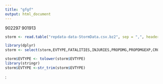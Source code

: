 ```yaml
---
title: "gfgf"
output: html_document
---
```


902297
901913


```r
storm <- read.table("repdata-data-StormData.csv.bz2", sep = ",", header=TRUE)

library(dplyr)
storm <- select(storm,EVTYPE,FATALITIES,INJURIES,PROPDMG,PROPDMGEXP,CROPDMG,CROPDMGEXP,REMARKS)

storm$EVTYPE <- tolower(storm$EVTYPE)
library(stringr)
storm$EVTYPE <-str_trim(storm$EVTYPE)
```

:

```r

```


